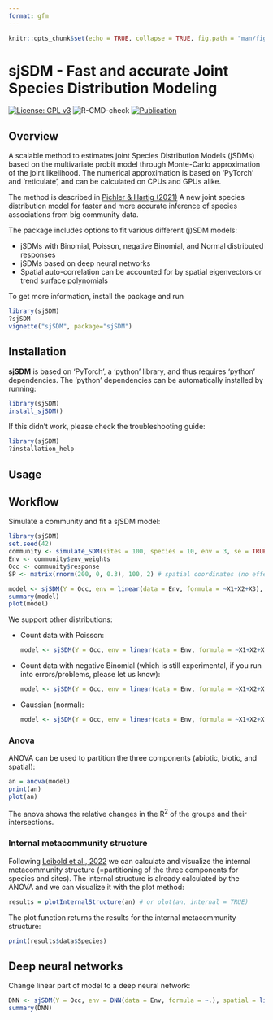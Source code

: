 ```yaml
---
format: gfm
---
```


```r
knitr::opts_chunk$set(echo = TRUE, collapse = TRUE, fig.path = "man/figures/README-")
```


# sjSDM - Fast and accurate Joint Species Distribution Modeling

[![License: GPL v3](https://img.shields.io/badge/License-GPL%20v3-blue.svg)](https://www.gnu.org/licenses/gpl-3.0)
![R-CMD-check](https://github.com/TheoreticalEcology/s-jSDM/workflows/R-CMD-check/badge.svg?branch=master)
[![Publication](https://img.shields.io/badge/Publication-10.1111/2041-green.svg)](https://besjournals.onlinelibrary.wiley.com/doi/abs/10.1111/2041-210X.13687)

## Overview

A scalable method to estimates joint Species Distribution Models (jSDMs) based on the multivariate probit model through Monte-Carlo approximation of the joint likelihood. The numerical approximation is based on 'PyTorch' and 'reticulate', and can be calculated on CPUs and GPUs alike. 

The method is described in [Pichler & Hartig (2021)](https://besjournals.onlinelibrary.wiley.com/doi/abs/10.1111/2041-210X.13687) A new joint species distribution model for faster and more accurate inference of species associations from big community data.

The package includes options to fit various different (j)SDM models:

* jSDMs with Binomial, Poisson, negative Binomial, and Normal distributed responses
* jSDMs based on deep neural networks
* Spatial auto-correlation can be accounted for by spatial eigenvectors or trend surface polynomials 

To get more information, install the package and run

```r
library(sjSDM)
?sjSDM
vignette("sjSDM", package="sjSDM")
```

## Installation

__sjSDM__ is based on 'PyTorch', a 'python' library, and thus requires 'python' dependencies. The 'python' dependencies can be automatically installed by running:

```r
library(sjSDM)
install_sjSDM()
```

If this didn't work, please check the troubleshooting guide:
```r
library(sjSDM)
?installation_help
```

## Usage

## Workflow

Simulate a community and fit a sjSDM model:

```r
library(sjSDM)
set.seed(42)
community <- simulate_SDM(sites = 100, species = 10, env = 3, se = TRUE)
Env <- community$env_weights
Occ <- community$response
SP <- matrix(rnorm(200, 0, 0.3), 100, 2) # spatial coordinates (no effect on species occurences)

model <- sjSDM(Y = Occ, env = linear(data = Env, formula = ~X1+X2+X3), spatial = linear(data = SP, formula = ~0+X1:X2), se = TRUE, family=binomial("probit"), sampling = 100L)
summary(model)
plot(model)
```

We support other distributions:

-   Count data with Poisson:

    ```r
    model <- sjSDM(Y = Occ, env = linear(data = Env, formula = ~X1+X2+X3), spatial = linear(data = SP, formula = ~0+X1:X2), se = TRUE, family=poisson("log"))
    ```

-   Count data with negative Binomial (which is still experimental, if you run into errors/problems, please let us know):

    ```r
    model <- sjSDM(Y = Occ, env = linear(data = Env, formula = ~X1+X2+X3), spatial = linear(data = SP, formula = ~0+X1:X2), se = TRUE, family="nbinom")
    ```

-   Gaussian (normal):

    ```r
    model <- sjSDM(Y = Occ, env = linear(data = Env, formula = ~X1+X2+X3), spatial = linear(data = SP, formula = ~0+X1:X2), se = TRUE, family=gaussian("identity"))
    ```

### Anova

ANOVA can be used to partition the three components (abiotic, biotic, and spatial):

```r
an = anova(model)
print(an)
plot(an)
```

The anova shows the relative changes in the R^2^ of the groups and their intersections.

### Internal metacommunity structure

Following [Leibold et al., 2022](https://doi.org/10.1111/oik.08618) we can calculate and visualize the internal metacommunity structure (=partitioning of the three components for species and sites). The internal structure is already calculated by the ANOVA and we can visualize it with the plot method:

```r
results = plotInternalStructure(an) # or plot(an, internal = TRUE)
```

The plot function returns the results for the internal metacommunity structure:

```r
print(results$data$Species)
```

## Deep neural networks

Change linear part of model to a deep neural network:

```r
DNN <- sjSDM(Y = Occ, env = DNN(data = Env, formula = ~.), spatial = linear(data = SP, formula = ~0+X1:X2), se = TRUE, family=binomial("probit"), sampling = 100L)
summary(DNN)
```

